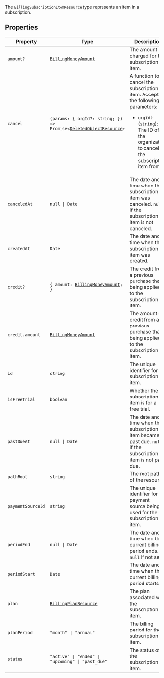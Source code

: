 The `BillingSubscriptionItemResource` type represents an item in a subscription.

## Properties

| Property                                       | Type                                                                                                            | Description                                                                                                                                                                             |
| ---------------------------------------------- | --------------------------------------------------------------------------------------------------------------- | --------------------------------------------------------------------------------------------------------------------------------------------------------------------------------------- |
| <a id="amount"></a> `amount?`                  | [`BillingMoneyAmount`](/docs/reference/javascript/types/billing-money-amount)                                   | The amount charged for the subscription item.                                                                                                                                           |
| <a id="cancel"></a> `cancel`                   | <code>(params: \{ orgId?: string; \}) => Promise\<[DeletedObjectResource](deleted-object-resource.mdx)\></code> | A function to cancel the subscription item. Accepts the following parameters: <ul> <li>`orgId?` (`string`): The ID of the organization to cancel the subscription item from.</li> </ul> |
| <a id="canceledat"></a> `canceledAt`           | <code>null \| Date</code>                                                                                       | The date and time when the subscription item was canceled. `null` if the subscription item is not canceled.                                                                             |
| <a id="createdat"></a> `createdAt`             | `Date`                                                                                                          | The date and time when the subscription item was created.                                                                                                                               |
| <a id="credit"></a> `credit?`                  | <code>\{ amount: [BillingMoneyAmount](/docs/reference/javascript/types/billing-money-amount); \}</code>         | The credit from a previous purchase that is being applied to the subscription item.                                                                                                     |
| `credit.amount`                                | [`BillingMoneyAmount`](/docs/reference/javascript/types/billing-money-amount)                                   | The amount of credit from a previous purchase that is being applied to the subscription item.                                                                                           |
| <a id="id"></a> `id`                           | `string`                                                                                                        | The unique identifier for the subscription item.                                                                                                                                        |
| <a id="isfreetrial"></a> `isFreeTrial`         | `boolean`                                                                                                       | Whether the subscription item is for a free trial.                                                                                                                                      |
| <a id="pastdueat"></a> `pastDueAt`             | <code>null \| Date</code>                                                                                       | The date and time when the subscription item became past due. `null` if the subscription item is not past due.                                                                          |
| <a id="pathroot"></a> `pathRoot`               | `string`                                                                                                        | The root path of the resource.                                                                                                                                                          |
| <a id="paymentsourceid"></a> `paymentSourceId` | `string`                                                                                                        | The unique identifier for the payment source being used for the subscription item.                                                                                                      |
| <a id="periodend"></a> `periodEnd`             | <code>null \| Date</code>                                                                                       | The date and time when the current billing period ends. `null` if not set.                                                                                                              |
| <a id="periodstart"></a> `periodStart`         | `Date`                                                                                                          | The date and time when the current billing period starts.                                                                                                                               |
| <a id="plan"></a> `plan`                       | [`BillingPlanResource`](/docs/reference/javascript/types/billing-plan-resource)                                 | The plan associated with the subscription item.                                                                                                                                         |
| <a id="planperiod"></a> `planPeriod`           | <code>"month" \| "annual"</code>                                                                                | The billing period for the subscription item.                                                                                                                                           |
| <a id="status"></a> `status`                   | <code>"active" \| "ended" \| "upcoming" \| "past_due"</code>                                                    | The status of the subscription item.                                                                                                                                                    |
